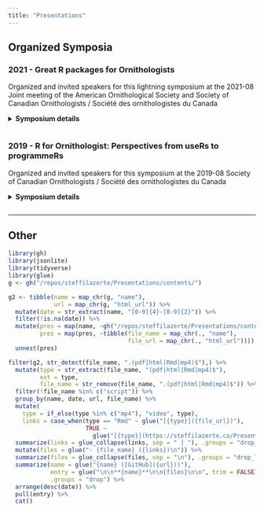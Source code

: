 ```yaml
---
title: "Presentations"
---
```


## Organized Symposia

### 2021 - Great R packages for Ornithologists
Organized and invited speakers for this lightning symposium at the 2021-08 Joint meeting of the American Ornithological Society and Society of Canadian Ornithologists / Société des ornithologistes du Canada

<details>
  <summary>**Symposium details**<p></summary>

- Steffi LaZerte - "**How can ornithologists find R packages?**" 
  ([GitHub](https://github.com/steffilazerte/Presentations/blob/master/2021-08%20AOS%7CSOC%20-%20R%20Symposium/) |
  [html](https://steffilazerte.ca/Presentations/2021-08%20AOS%7CSOC%20-%20R%20Symposium/AOS_SCO_2021_LaZerte.html#1) | 
  [pdf](https://steffilazerte.ca/Presentations/2021-08%20AOS%7CSOC%20-%20R%20Symposium/AOS_SCO_2021_LaZerte.pdf) | 
  [video](https://steffilazerte.ca/Presentations/2021-08%20AOS%7CSOC%20-%20R%20Symposium/AOS_SCO_2021_LaZerte.mp4))
  
- Stepfanie Aguillon - "**[`dplyr`](https://dplyr.tidyverse.org/): A useful toolbox for manipulating data**" ([GitHub](https://github.com/stepfanie-aguillon/AOS2021-dplyr))

- Matt Dyson - "**[`sf`](https://r-spatial.github.io/sf/), [`raster`](https://github.com/rspatial/raster), and [`tmap`](https://mtennekes.github.io/tmap/): The spatial data trinity**" ([GitHub](https://github.com/dysonwildlife/AOS_2021))

- Mark Padgham - "**[`osmdata`](https://docs.ropensci.org/osmdata/): Roadless areas and avian diversity**" ([GitHub](https://github.com/mpadge/presentations/tree/main/2021/aos21) | [video](https://github.com/mpadge/presentations/releases/download/aos21/padgham.mp4))

- Sunny Tseng - "**[`seewave`](https://rug.mnhn.fr/seewave/) and [tuneR](https://cran.r-project.org/web/packages/tuneR/index.html): Sound analysis in ornithology**"

- María Juliana Benítez Saldívar - "**[`warbler`](https://marce10.github.io/warbleR/) and [`Rraven`](https://marce10.github.io/Rraven/): Bioacoustics in R**"

- John Quinn - "**[`soundecology`](http://ljvillanueva.github.io/soundecology/): Using acoustic indices for landscape assessment and monitoring**"

- Danielle Ethier - "**[`naturecounts`](https://birdstudiescanada.github.io/naturecounts/): Millions of bird occurrence records at your fingertips**" 
  ([pdf](https://steffilazerte.ca/Presentations/2021-08%20AOS%7CSOC%20-%20R%20Symposium/naturecounts_AOS_SCO%20Aug%202021%20Final%20ENG-FR.pdf))

- Jessica Burnett - "**[`bbsAssistant`](https://github.com/trashbirdecology/bbsAssistant): An R package for downloading and handling data and information from the North American Breeding Bird Survey**" (Contact for details)

- Amie MacDonald - "**[`motus`](https://motuswts.github.io/motus/): Managing motus data in R**"

- Martin Beal - "**[`track2KBA`](https://github.com/BirdLifeInternational/track2kba): An R package for identifying important sites for biodiversity from tracking data**"

- Elena West - "**[`MixSIAR`](https://brianstock.github.io/MixSIAR/index.html): An R package for avian diet analysis**" ([pdf](https://steffilazerte.ca/Presentations/2021-08%20AOS%7CSOC%20-%20R%20Symposium/ElenaWest_LightningTalk_MixSIAR.pdf))

- Evan Adams - "**[`INLA`](https://www.r-inla.org/): A way for ecologists to overcome their worst impulses**"

- Luke Campillo - "**[`pavo`](http://pavo.colrverse.com/): Color analysis in birds**"

- Philipp Boersch-Supan - "**[`moult`](https://cran.r-project.org/web/packages/moult/index.html) and [moultmcmc](https://pboesu.github.io/moultmcmc/index.html): Inference for moult phenology models**" 
  ([pdf](https://raw.githubusercontent.com/pboesu/aos_sco_2021_moult_models/main/AOS_SCO_LightningTalk_slides.pdf) | 
  [transcript](https://raw.githubusercontent.com/pboesu/aos_sco_2021_moult_models/main/2021_AOS_SCO_lightning_talk_transcript.pdf))

- Marc-Olivier Beausoleil - "**Putting it all together: [Ornithometrics](https://beausoleilmo.github.io/Ornithometrics-ctv/Ornithometrics.html) — a task view for ornithology**"

</details>


### 2019 - R for Ornithologist: Perspectives from useRs to programmeRs
Organized and invited speakers for this symposium at the 2019-08 
Society of Canadian Ornithologists / Société des ornithologistes du Canada

<details>
  <summary>**Symposium details**<p></summary>

- Steffi LaZerte - "**R for Ornithologists: How R can benefit the study of Ornithology**" 
  ([GitHub](https://github.com/steffilazerte/Presentations/tree/master/2019-08%20SOC%20-%20R%20Symposium) |
  [html EN](https://steffilazerte.ca/Presentations/2019-08%20SOC%20-%20R%20Symposium/LaZerte_SCO_SOC_2019_en.html#1) | 
  [pdf EN](http://steffilazerte.github.io/Presentations/2019-08%20SOC%20-%20R%20Symposium/LaZerte_SCO_SOC_2019_en.pdf) |
  [html FR](http://steffilazerte.github.io/Presentations/2019-08%20SOC%20-%20R%20Symposium/LaZerte_SCO_SOC_2019_fr.html) | 
  [pdf FR]([pdf EN](http://steffilazerte.github.io/Presentations/2019-08%20SOC%20-%20R%20Symposium/LaZerte_SCO_SOC_2019_en.pdf))
  
- Ken A. Otter, Steffi LaZerte & Isobel Hartley - "**The blessing and curse of automated data collection: R and dealing with big data in a modern age**"

- Denis LePage, Steffi LaZerte & Danielle Ethier - "**naturecounts: a new R package to access standardized data on bird populations**" ([pdf FR](https://steffilazerte.ca/Presentations/2019-08%20SOC%20-%20R%20Symposium/SCO_2019_naturecounts_R_Ethier_Final.pdf))

- Adam C. Smith & Brandon P.M. Edwards - "**Super-computing with R: Harnessing the power of the cloud to analyze big-bird-data, or just run your simulations, models, and cross-validations faster**"

- Brandon P.M. Edwards, Adam C. Smith, Marie-Anne R. Hudson, Charles M. Francis, Keith L. Pardieck, David J. Ziolkowski Jr. - "**`bbsBayes`: An R package for hierarchical Bayesian modelling of Breeding Bird Survey data**"

- Eliza M. Grames, Andrew N. Stillman, Carolyn V. Mills, Morgan W. Tingley, Chris S. Elphick - "**Conducting partially automated systematic reviews with the `litsearchr` package in R**" ([pdf EN/FR](https://steffilazerte.ca/Presentations/2019-08%20SOC%20-%20R%20Symposium/Grames_SCO-SOC_slides.pdf))

- Darren S. Proppe - "**Using R in the undergraduate biology classroom: Hurdles, hints, and aha moments**"

</details>





---

## Other

```r
library(gh)
library(jsonlite)
library(tidyverse)
library(glue)
g <- gh("/repos/steffilazerte/Presentations/contents/")

g2 <- tibble(name = map_chr(g, "name"),
             url = map_chr(g, "html_url")) %>%
  mutate(date = str_extract(name, "[0-9]{4}-[0-9]{2}")) %>%
  filter(!is.na(date)) %>%
  mutate(pres = map(name, ~gh("/repos/steffilazerte/Presentations/contents/{pres}", pres = .)),
         pres = map(pres, ~tibble(file_name = map_chr(., "name"), 
                                  file_url = map_chr(., "html_url")))) %>%
  unnest(pres)

filter(g2, str_detect(file_name, ".(pdf|html|Rmd|mp4)$"),) %>%
  mutate(type = str_extract(file_name, "(pdf|html|Rmd|mp4)$"),
         ext = type,
         file_name = str_remove(file_name, ".(pdf|html|Rmd|mp4)$")) %>%
  filter(!file_name %in% c("script")) %>%
  group_by(name, date, url, file_name) %>%
  mutate(
    type = if_else(type %in% c("mp4"), "video", type),
    links = case_when(type == "Rmd" ~ glue("[{type}]({file_url})"),
                      TRUE ~ 
                        glue("[{type}](https://steffilazerte.ca/Presentations/{name}/{file_name[1]}.{ext})"))) %>%
  summarize(links = glue_collapse(links, sep = " | "), .groups = "drop_last") %>%
  mutate(files = glue("- {file_name} ({links})\n")) %>%
  summarize(files = glue_collapse(files, sep = "\n"), .groups = "drop_last") %>%
  summarize(name = glue("{name} ([GitHub]({url}))"), 
            entry = glue("\n\n**{name}**\n\n{files}\n\n", trim = FALSE),
            .groups = "drop") %>%
  arrange(desc(date)) %>%
  pull(entry) %>%
  cat()
```
